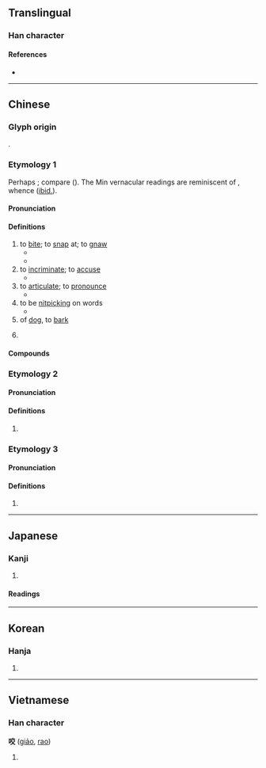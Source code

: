 {{also|齩|𫜪}}
{{character info/new}}
==Translingual==

===Han character===
{{Han char|rn=30|rad=口|as=06|sn=9|four=60048|canj=RYCK|ids=⿰口交}}

====References====
* {{Han ref|kx=0186.160|dkj=03543|dj=0406.010|hdz=10621.020|uh=54AC|ud=21676|bh=AB72|bd=43890}}

----

==Chinese==

===Glyph origin===
{{Han etym}}
{{Han compound|口|交|ls=psc|c1=s|c2=p}}.

===Etymology 1===
{{zh-forms|alt=齩}}
Perhaps {{cog|sit}}; compare {{cog|cdm|ङेव्‍ह्‌सा||to nibble|tr=ŋewh-}} ({{zh-ref|Schuessler, 2007}}). The Min vernacular readings are reminiscent of {{cog|tai-pro|*giəwᶜ||to chew}}, whence {{cog|th|เคี้ยว}} ([[ibid.]]).

====Pronunciation====
{{zh-pron
|m=yǎo
|c=ngaau5
|h=pfs=ngâu
|md=gâ/ngāu
|md_note=gâ - vernacular; ngāu - literary
|mn=xm,zz,tw:kā/qz:kǎ/xm,zz,tw:ngáu/qz:gáu
|mn_note=kā/kǎ - vernacular; ngáu/gáu - literary
|mn-t=ga6
|w=3ngau
|mc=
|oc=2
|ma=zh-yao.ogg
|cat=v,n
}}

====Definitions====
{{zh-hanzi}}

# to [[bite]]; to [[snap]] at; to [[gnaw]]
#* {{zh-x|一 條 狗 咬 了 他 的 腿。|A dog '''snapped at''' his leg.}}
#* {{zh-x|他 被 響尾蛇 咬 過。|He had been '''bitten''' by a rattlesnake.}}
# to [[incriminate]]; to [[accuse]]
#* {{zh-x|他 站 在 被告 席 上，什麼 都 招認，什麼 人 都 '''咬'''。|He was in the public dock, confessing everything, '''implicating''' everybody.}}
# to [[articulate]]; to [[pronounce]]
#* {{zh-x|這 個 字 他 咬 得 很 准.|He can '''pronounce''' this word correctly.}}
# to be [[nitpicking]] on words
#* {{zh-x|別 老 咬 住 我 那 句 話 不 放|Don't keep nagging me about that remark of mine.}}
# of [[dog]], to [[bark]]
# {{lb|zh|neologism|slang|euphemism}} {{zh-alt-form|口交|[[oral sex]]; to perform oral sex on}}

====Compounds====
{{zh-der|一口咬死|咬牙切齒|咬舌子|咬舌頭|弄狗相咬|咬舌根|咬嘴|咬破|咬薑呷醋|嚼咬人|怒目咬牙|咬定|一口咬定|咬舌|咬秋|咬定牙關|咬合不正|咬人貓|咬頭|咬釘嚼鐵|咬斷鐵|咬字兒|咬春|咬人狗|咬菜根|咬舌兒|咬耳仔|咬耳朵|咬群|咬牙|咬手|咬定牙根|咬字眼兒|咬嚼|咬合|咬住|咬字|反咬|切齒咬牙|咬緊|咬合調整|啖指咬舌|咬緊牙關|咬文嚼字|毒咬|狗咬狗|炒咬|老咬蟲|虎咬豬}}

===Etymology 2===
{{zh-forms}}

====Pronunciation====
{{zh-pron
|m=jiāo
|dial=n
|mc=1
|oc=1
|cat=
}}

====Definitions====
{{zh-hanzi}}

# {{zh-only|咬咬}}

===Etymology 3===
{{zh-forms}}

====Pronunciation====
{{zh-pron
|m=yāo
|dial=n
|mc=2
|oc=3
|cat=
}}

====Definitions====
{{zh-hanzi}}

# {{zh-only|咬哇||哇咬}}

{{zh-cat|Elementary}}

----

==Japanese==

===Kanji===
{{ja-kanji|grade=|rs=口06}}

# {{rfdef|ja|sort=口06}}

====Readings====
{{ja-readings
|on=こう, ごう, よう
|kun=か-む
}}

----

==Korean==

===Hanja===
{{ko-hanja|hangeul=교|rv=gyo|mr=kyo|y=kyo}}

# {{rfdef|ko|sort=口06}}

----

==Vietnamese==

===Han character===
'''咬''' ([[giảo]], [[rao]])

# {{rfdef|vi}}